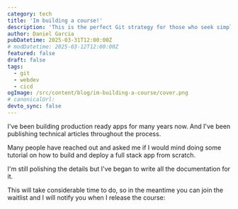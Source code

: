```yaml
---
category: tech
title: 'Im building a course!'
description: 'This is the perfect Git strategy for those who seek simplicity while still being able to continuously improve and deploy their code'
author: Daniel Garcia
pubDatetime: 2025-03-31T12:00:00Z
# modDatetime: 2025-03-12T12:00:00Z
featured: false
draft: false
tags:
  - git
  - webdev
  - cicd
ogImage: /src/content/blog/im-building-a-course/cover.png
# canonicalUrl:
devto_sync: false
---
```



I've been building production ready apps for many years now. And I've been publishing technical articles throughout the process.

Many people have reached out and asked me if I would mind doing some tutorial on how to build and deploy a full stack app from scratch.

I'm still polishing the details but I've began to write all the documentation for it.

This will take considerable time to do, so in the meantime you can join the waitlist and I will notify you when I release the course:

<Waitlist client:visible />
